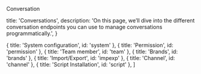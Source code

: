 Conversation 


  title: 'Conversations',
  description:
    'On this page, we’ll dive into the different conversation endpoints you can use to manage conversations programmatically.',
}

  { title: 'System configuration', id: 'system' },
  { title: 'Permission', id: 'permission' },
  { title: 'Team member', id: 'team' },
  { title: 'Brands', id: 'brands' },
  { title: 'Import/Export', id: 'impexp' },
  { title: 'Channel', id: 'channel' },
  { title: 'Script Installation', id: 'script' },
]
